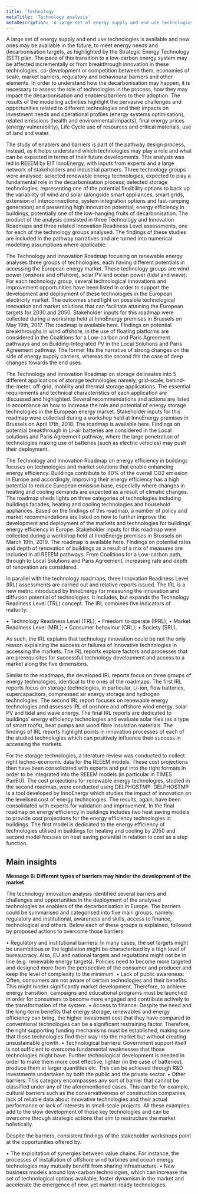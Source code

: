 ```yaml
---
title: 'Technology'
metaTitle: 'Technology analysis'
metaDescription: 'A large set of energy supply and end use technologies is available and new ones may be available in the future, to meet energy needs and decarbonisation targets, as highlighted by the Strategic Energy Technology (SET) plan.'
---
```


A large set of energy supply and end use technologies is available and new ones may be available in the future, to meet energy needs and decarbonisation targets, as highlighted by the Strategic Energy Technology (SET) plan. The pace of this transition to a low-carbon energy system may be affected incrementally or from breakthrough innovation in these technologies, co-development or competition between them, economies of scale, market barriers, regulatory and behavioural barriers and other elements. In order to understand how the decarbonisation may happen, it is necessary to assess the role of technologies in the process, how they may impact the decarbonisation and enablers/barriers to their adoption. The results of the modelling activities highlight the pervasive challenges and opportunities related to different technologies and their impacts on investment needs and operational profiles (energy systems optimisation), related emissions (health and environmental impacts), final energy prices (energy vulnerability), Life Cycle use of resources and critical materials, use of land and water.

The study of enablers and barriers is part of the pathway design process, instead, as it helps understand which technologies may play a role and what can be expected in terms of their future developments. This analysis was led in REEEM by EIT InnoEnergy, with inputs from experts and a large network of stakeholders and industrial partners. Three technology groups were analysed: selected renewable energy technologies, expected to play a fundamental role in the decarbonisation process; selected storage technologies, representing one of the potential flexibility options to back up the variability of wind and solar (alongside smart appliances, smart grids, extension of interconnections, system integration options and fast-ramping generation) and presenting high innovation potential; energy efficiency in buildings, potentially one of the low-hanging fruits of decarbonisation. The product of the analysis consisted in three Technology and Innovation Roadmaps and three related Innovation Readiness Level assessments, one for each of the technology groups analysed. The findings of these studies are included in the pathway narratives and are turned into numerical modelling assumptions where applicable. 

The Technology and Innovation Roadmap focusing on renewable energy analyses three groups of technologies, each having different potentials in accessing the European energy market. These technology groups are wind power (onshore and offshore), solar PV and ocean power (tidal and wave). For each technology group, several technological innovations and improvement opportunities have been listed in order to support the development and deployment of these technologies in the European electricity market. The outcomes shed light on possible technological innovation and market solutions that can facilitate attaining the European targets for 2030 and 2050. Stakeholder inputs for this roadmap were collected during a workshop held at InnoEnergy premises in Brussels on May 19th, 2017. The roadmap is available here. Findings on potential breakthroughs in wind offshore, in the use of floating platforms are considered in the Coalitions for a Low-carbon and Paris Agreement pathways and on Building-Integrated PV in the Local Solutions and Paris Agreement pathway. The former fits the narrative of strong changes on the side of energy supply carriers, whereas the second fits the case of deep changes towards the end uses.

The Technology and Innovation Roadmap on storage delineates into 5 different applications of storage technologies namely, grid-scale, behind-the-meter, off-grid, mobility and thermal storage applications. The essential requirements and technical characteristics of each application are discussed and highlighted. Several recommendations and actions are listed in accordance on how to increase the role and potential of energy storage technologies in the European energy market. Stakeholder inputs for this roadmap were collected during a workshop held at InnoEnergy premises in Brussels on April 17th, 2018. The roadmap is available here. Findings on potential breakthrough in Li-air batteries are considered in the Local solutions and Paris Agreement pathway, where the large penetration of technologies making use of batteries (such as electric vehicles) may push their deployment.

The Technology and Innovation Roadmap on energy efficiency in buildings focuses on technologies and market solutions that enable enhancing energy efficiency. Buildings contribute to 40% of the overall CO2 emission in Europe and accordingly, improving their energy efficiency has a high potential to reduce European emission base, especially where changes in heating and cooling demands are expected as a result of climatic changes. The roadmap sheds lights on three categories of technologies including buildings facades, heating and cooling technologies and household appliances. Based on the findings of this roadmap, a number of policy and market recommendations are listed on how to further improve the development and deployment of the markets and technologies for buildings’ energy efficiency in Europe. Stakeholder inputs for this roadmap were collected during a workshop held at InnoEnergy premises in Brussels on March 19th, 2019. The roadmap is available here. Findings on potential rates and depth of renovation of buildings as a result of a mix of measures are included in all REEEM pathways. From Coalitions for a Low-carbon path, through to Local Solutions and Paris Agreement, increasing rate and depth of renovation are considered.

In parallel with the technology roadmaps, three Innovation Readiness Level (IRL) assessments are carried out and relative reports issued. The IRL is a new metric introduced by InnoEnergy for measuring the innovation and diffusion potential of technologies. It includes, but expands the Technology Readiness Level (TRL) concept. The IRL combines five indicators of maturity:

•	Technology Readiness Level (TRL);
•	Freedom to operate (IPRL);
•	Market Readiness Level (MRL);
•	Consumer behaviour (CRL);
•	Society (SRL).

As such, the IRL explains that technology innovation could be not the only reason explaining the success or failures of innovative technologies in accessing the markets. The IRL reports explore factors and processes that are prerequisites for successful technology development and access to a market along the five dimensions.

Similar to the roadmaps, the developed IRL reports focus on three groups of energy technologies, identical to the ones of the roadmaps. The first IRL reports focus on storage technologies, in particular, Li-ion, flow batteries, supercapacitors, compressed air energy storage and hydrogen technologies. The second IRL report focuses on renewable energy technologies and assesses IRL of onshore and offshore wind energy, solar PV and tidal and wave energy. The final IRL reports are dedicated to buildings’ energy efficiency technologies and evaluate solar tiles (as a type of smart roofs), heat pumps and wood fibre insulation materials. The findings of IRL reports highlight points in innovation processes of each of the studied technologies which can positively influence their success in accessing the markets.

For the storage technologies, a literature review was conducted to collect right techno-economic data for the REEEM models. These cost projections then have been consolidated with experts and put into the right formats in order to be integrated into the REEEM models (in particular in TIMES PanEU). The cost projections for renewable energy technologies, studied in the second roadmap, were conducted using DELPHOSTM®. DELPHOSTM® is a tool developed by InnoEnergy which studies the impact of innovation on the levelised cost of energy technologies. The results, again, have been consolidated with experts for validation and improvement. In the final roadmap on energy efficiency in buildings includes two heat saving models to provide cost projections for the energy efficiency technologies in buildings. The first model is dedicated to the energy efficiency of technologies utilised in buildings for heating and cooling by 2050 and second model focuses on heat saving potential in relation to cost as a step function.

## Main insights

**Message 6: Different types of barriers may hinder the development of the market**

The technology innovation analysis identified several barriers and challenges and opportunities in the deployment of the analysed technologies as enablers of the decarbonisation in Europe. The barriers could be summarised and categorised into five main groups, namely: regulatory and institutional, awareness and skills, access to finance, technological and others. Below each of these groups is explained, followed by proposed actions to overcome those barriers.

•	Regulatory and institutional barriers: In many cases, the set targets might be unambitious or the legislation might be characterised by a high level of bureaucracy. Also, EU and national targets and regulations might not be in line (e.g. renewable energy targets). Policies need to become more targeted and designed more from the perspective of the consumer and producer and keep the level of complexity to the minimum.
•	Lack of public awareness: Often, consumers are not aware of certain technologies and their benefits. This might hinder significantly market development. Therefore, to achieve energy transition, campaigns and educational programs must be launched in order for consumers to become more engaged and contribute actively to the transformation of the system.
•	Access to finance: Despite the need and the long-term benefits that energy storage, renewables and energy efficiency can bring, the higher investment cost that they have compared to conventional technologies can be a significant restraining factor. Therefore, the right supporting funding mechanisms must be established, making sure that those technologies find their way into the market but without creating unsustainable growth.
•	Technological barriers: Government support itself is not sufficient to overcome fundamental weaknesses that those technologies might have. Further technological development is needed in order to make them more cost effective, lighter (in the case of batteries), produce them at larger quantities etc. This can be achieved through R&D investments undertaken by both the public and the private sector.
•	Other barriers: This category encompasses any sort of barrier that cannot be classified under any of the aforementioned cases. This can be for example, cultural barriers such as the conservativeness of construction companies, lack of reliable data about innovative technologies and their actual performance or lack of interests in small-scale projects. All these examples add to the slow development of those key technologies and can be overcome through strategic actions that aim to restructure the market holistically.

Despite the barriers, consistent findings of the stakeholder workshops point at the opportunities offered by:

•	The exploitation of synergies between value chains. For instance, the processes of installation of offshore wind turbines and ocean energy technologies may mutually benefit from sharing infrastructure.
•	New business models around low-carbon technologies, which can increase the set of technological options available, foster dynamism in the market and accelerate the emergence of new, yet market-ready technologies.
